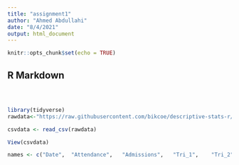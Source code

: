 ---
title: "assignment1"
author: "Ahmed Abdullahi"
date: "8/4/2021"
output: html_document
---

```{r setup, include=FALSE}
knitr::opts_chunk$set(echo = TRUE)
```

## R Markdown

```{r }
```


```{r }
```


```{r }
```


```{r }
library(tidyverse)
rawdata<-"https://raw.githubusercontent.com/bikcoe/descriptive-stats-r/main/data/raw/govhack3.csv"

```

```{r}
csvdata <- read_csv(rawdata)
```

```{r }

View(csvdata)
```


```{r }
names <- c("Date",	"Attendance",	"Admissions",	"Tri_1",	"Tri_2",	"Tri_3",	"Tri_4",	"Tri_5","Date",	"Attendance",	"Admissions",	"2Tri_1",	"2Tri_2",	"2Tri_3",	"2Tri_4",	"2Tri_5","Date",	"Attendance",	"Admissions",	"3Tri_1",	"3Tri_2",	"3Tri_3",	"3Tri_4",	"3Tri_5","Date",	"Attendance",	"Admissions",	"4Tri_1",	"4Tri_2",	"4Tri_3",	"4Tri_4",	"4Tri_5","Date",	"Attendance",	"Admissions",	"5Tri_1",	"5Tri_2",	"5Tri_3",	"5Tri_4",	"5Tri_5","Date",	"Attendance",	"Admissions",	"6Tri_1",	"6Tri_2",	"6Tri_3",	"6Tri_4",	"6Tri_5","Date",	"Attendance",	"Admissions",	"7Tri_1",	"7Tri_2",	"7Tri_3",	"7Tri_4",	"7Tri_5","Date",	"Attendance",	"Admissions",	"8Tri_1",	"8Tri_2",	"8Tri_3",	"8Tri_4",	"8Tri_5")

```


```{r }
```


```{r }
```


```{r }
```

